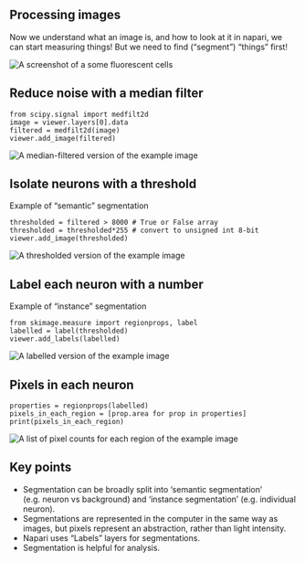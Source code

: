 ## Processing images

Now we understand what an image is, and how to look at it in napari, we can start measuring things!
But we need to find ("segment") "things" first!

![](img/cells-napari.png){alt="A screenshot of a some fluorescent cells"}

## Reduce noise with a median filter

``` .python
from scipy.signal import medfilt2d
image = viewer.layers[0].data
filtered = medfilt2d(image)
viewer.add_image(filtered)
```

![](img/filtered.png){alt="A median-filtered version of the example image"}

## Isolate neurons with a threshold {.smaller}

Example of "semantic" segmentation
``` .python
thresholded = filtered > 8000 # True or False array
thresholded = thresholded*255 # convert to unsigned int 8-bit
viewer.add_image(thresholded)
```
![](img/thresholded.png){alt="A thresholded version of the example image"}

## Label each neuron with a number {.smaller}

Example of "instance" segmentation
``` .python
from skimage.measure import regionprops, label
labelled = label(thresholded)
viewer.add_labels(labelled)
```
![](img/labelled.png){alt="A labelled version of the example image"}

## Pixels in each neuron {.smaller}

``` .python
properties = regionprops(labelled)
pixels_in_each_region = [prop.area for prop in properties]
print(pixels_in_each_region)
```
![](img/regionprops.png){alt="A list of pixel counts for each region of the example image"}

## Key points

* Segmentation can be broadly split into ‘semantic segmentation’ (e.g. neuron vs background) and ‘instance segmentation’ (e.g. individual neuron).
* Segmentations are represented in the computer in the same way as images, but pixels represent an abstraction, rather than light intensity.
* Napari uses "Labels" layers for segmentations.
* Segmentation is helpful for analysis.
